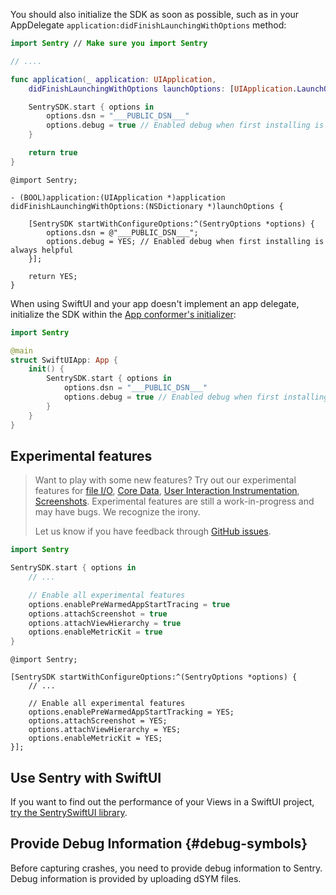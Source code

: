 You should also initialize the SDK as soon as possible, such as in your AppDelegate `application:didFinishLaunchingWithOptions` method:

```swift {tabTitle:Swift}
import Sentry // Make sure you import Sentry

// ....

func application(_ application: UIApplication,
    didFinishLaunchingWithOptions launchOptions: [UIApplication.LaunchOptionsKey: Any]?) -> Bool {

    SentrySDK.start { options in
        options.dsn = "___PUBLIC_DSN___"
        options.debug = true // Enabled debug when first installing is always helpful
    }

    return true
}
```

```objc {tabTitle:Objective-C}
@import Sentry;

- (BOOL)application:(UIApplication *)application didFinishLaunchingWithOptions:(NSDictionary *)launchOptions {

    [SentrySDK startWithConfigureOptions:^(SentryOptions *options) {
        options.dsn = @"___PUBLIC_DSN___";
        options.debug = YES; // Enabled debug when first installing is always helpful
    }];

    return YES;
}
```

When using SwiftUI and your app doesn't implement an app delegate, initialize the SDK within the [App conformer's initializer](https://developer.apple.com/documentation/swiftui/app/main()):

```swift
import Sentry

@main
struct SwiftUIApp: App {
    init() {
        SentrySDK.start { options in
            options.dsn = "___PUBLIC_DSN___"
            options.debug = true // Enabled debug when first installing is always helpful
        }
    }
}
```
<!-- You can't write SwiftUI in Objective-C. Therefore no code sample. -->

## Experimental features

> Want to play with some new features? Try out our experimental features for [file I/O](/platforms/apple/performance/instrumentation/automatic-instrumentation/#file-io-instrumentation), [Core Data](/platforms/apple/performance/instrumentation/automatic-instrumentation/#core-data-instrumentation), [User Interaction Instrumentation](/platforms/apple/performance/instrumentation/automatic-instrumentation/#user-interaction-instrumentation), [Screenshots](https://docs.sentry.io/platforms/apple/guides/ios/enriching-events/screenshots/). Experimental features are still a work-in-progress and may have bugs. We recognize the irony.
>
> Let us know if you have feedback through [GitHub issues](https://github.com/getsentry/sentry-cocoa/issues).

```swift {tabTitle:Swift}
import Sentry

SentrySDK.start { options in
    // ...

    // Enable all experimental features
    options.enablePreWarmedAppStartTracing = true
    options.attachScreenshot = true
    options.attachViewHierarchy = true
    options.enableMetricKit = true
}
```
```objc {tabTitle:Objective-C}
@import Sentry;

[SentrySDK startWithConfigureOptions:^(SentryOptions *options) {
    // ...

    // Enable all experimental features
    options.enablePreWarmedAppStartTracking = YES;
    options.attachScreenshot = YES;
    options.attachViewHierarchy = YES;
    options.enableMetricKit = YES;
}];
```

## Use Sentry with SwiftUI

If you want to find out the performance of your Views in a SwiftUI project, [try the SentrySwiftUI library](/platforms/apple/performance/instrumentation/swiftui-instrumentation).

## Provide Debug Information {#debug-symbols}

Before capturing crashes, you need to provide debug information to Sentry. Debug information is provided by <PlatformLink to="/dsym">uploading dSYM files</PlatformLink>.
